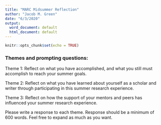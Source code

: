 ```yaml
---
title: "MARC Midsummer Reflection"
author: "Jacob M. Green"
date: "6/3/2020"
output:
  word_document: default
  html_document: default
---
```


```r
knitr::opts_chunk$set(echo = TRUE)
```

### Themes and prompting questions:

Theme 1:  Reflect on what you have accomplished, and what you still must accomplish to reach your summer goals.

Theme 2:  Reflect on what you have learned about yourself as a scholar and writer through participating in this summer research experience.

Theme 3:  Reflect on how the support of your mentors and peers has influenced your summer research experience.

Please write a response to each theme. Response should be a minimum of 600 words. Feel free to expand as much as you want.